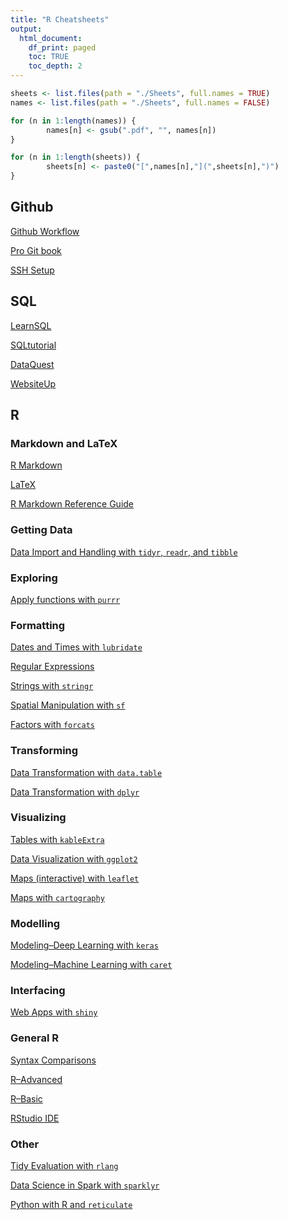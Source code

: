 ```yaml
---
title: "R Cheatsheets"
output:
  html_document:
    df_print: paged
    toc: TRUE
    toc_depth: 2
---
```


```r
sheets <- list.files(path = "./Sheets", full.names = TRUE)
names <- list.files(path = "./Sheets", full.names = FALSE)

for (n in 1:length(names)) {
        names[n] <- gsub(".pdf", "", names[n])
}

for (n in 1:length(sheets)) {
        sheets[n] <- paste0("[",names[n],"](",sheets[n],")")
}
```

## Github

[Github Workflow](./Personal/Git-Cheat-Sheet.lnk)

[Pro Git book](https://git-scm.com/book/en/v2)

[SSH Setup](./Personal/SSH.html)

## SQL

[LearnSQL](./Sheets/SQL/learnsql.pdf)

[SQLtutorial](./Sheets/SQL/sqltutorial.pdf)

[DataQuest](./Sheets/SQL/dataquest.pdf)

[WebsiteUp](./Sheets/SQL/websiteup.png)

## R

### Markdown and LaTeX

[R Markdown](./Sheets/R Markdown.pdf)

[LaTeX](./Sheets/LaTeX.pdf)

[R Markdown Reference Guide](./Sheets/R Markdown Reference Guide.pdf)

### Getting Data

[Data Import and Handling with `tidyr`, `readr`, and `tibble`](./Sheets/Data Import.pdf)

### Exploring

[Apply functions with `purrr`](./Sheets/Apply functions with purrr.pdf)


### Formatting

[Dates and Times with `lubridate`](./Sheets/Dates and Times with lubridate.pdf)

[Regular Expressions](./Sheets/Regular Expressions.pdf)

[Strings with `stringr`](./Sheets/Strings with stringr.pdf)

[Spatial Manipulation with `sf`](./Sheets/Spatial Manipulation with sf.pdf)

[Factors with `forcats`](./Sheets/Factors with forcats.pdf)

### Transforming

[Data Transformation with `data.table`](./Sheets/Data Transformation with data.table.pdf)

[Data Transformation with `dplyr`](./Sheets/Data Transformation with dplyr.pdf)

### Visualizing

[Tables with `kableExtra`](https://cran.r-project.org/web/packages/kableExtra/vignettes/awesome_table_in_html.html)

[Data Visualization with `ggplot2`](./Sheets/Data Visualization with ggplot2.pdf)

[Maps (interactive) with `leaflet`](./Sheets/Maps (interactive) with leaflet.pdf)

[Maps with `cartography`](./Sheets/Maps with cartography.pdf)

### Modelling

[Modeling--Deep Learning with `keras`](./Sheets/Modeling--Deep Learning with Keras.pdf)

[Modeling--Machine Learning with `caret`](./Sheets/Modeling--Machine Learning with caret.pdf)

### Interfacing

[Web Apps with `shiny`](./Sheets/Shiny.pdf)

### General R

[Syntax Comparisons](./Sheets/Syntax Comparisons.pdf)

[R--Advanced](./Sheets/R--Advanced.pdf)

[R--Basic](./Sheets/R--Basic.pdf)

[RStudio IDE](./Sheets/RStudio IDE.pdf)

### Other

[Tidy Evaluation with `rlang`](./Sheets/Tidy Evaluation with rlang.pdf)

[Data Science in Spark with `sparklyr`](./Sheets/Data Science in Spark with Sparklyr.pdf)

[Python with R and `reticulate`](./Sheets/Python with R and Reticulate.pdf)

















